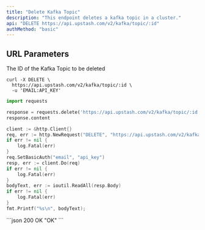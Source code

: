 ```yaml
---
title: "Delete Kafka Topic"
description: "This endpoint deletes a kafka topic in a cluster."
api: "DELETE https://api.upstash.com/v2/kafka/topic/:id"
authMethod: "basic"
---
```




## URL Parameters

<ParamField path="id" type="string" required>
The ID of the Kafka Topic to be deleted
</ParamField>

<RequestExample>

```shell curl
curl -X DELETE \
  https://api.upstash.com/v2/kafka/topic/:id \
  -u 'EMAIL:API_KEY'
```

```python Python
import requests

response = requests.delete('https://api.upstash.com/v2/kafka/topic/:id' auth=('EMAIL', 'API_KEY'))
response.content
```

```go Go
client := &http.Client{}
req, err := http.NewRequest("DELETE", "https://api.upstash.com/v2/kafka/topic/:id", nil)
if err != nil {
    log.Fatal(err)
}
req.SetBasicAuth("email", "api_key")
resp, err := client.Do(req)
if err != nil {
    log.Fatal(err)
}
bodyText, err := ioutil.ReadAll(resp.Body)
if err != nil {
    log.Fatal(err)
}
fmt.Printf("%s\n", bodyText);
```

</RequestExample>

<ResponseExample>
```json 200 OK
"OK"
```
</ResponseExample>
